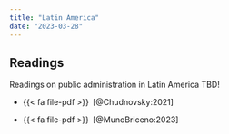 ```yaml
---
title: "Latin America"
date: "2023-03-28"
---
```


## Readings

Readings on public administration in Latin America TBD!

- {{< fa file-pdf >}}&ensp;[@Chudnovsky:2021]

- {{< fa file-pdf >}}&ensp;[@MunoBriceno:2023]
